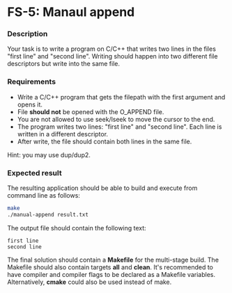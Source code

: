 # FS-5: Manaul append

### Description

Your task is to write a program on C/C++ that writes two lines in the files "first line" and "second line".
Writing should happen into two different file descriptors but write into the same file.

### Requirements 

- Write a C/C++ program that gets the filepath with the first argument and opens it.
- File **should not** be opened with the O_APPEND file. 
- You are not allowed to use seek/lseek to move the cursor to the end.
- The program writes two lines: "first line" and "second line". Each line is written in a different descriptor.
- After write, the file should contain both lines in the same file.

Hint: you may use dup/dup2.

### Expected result

The resulting application should be able to build and execute from command line as follows:

```sh
make
./manual-append result.txt
```

The output file should contain the following text:
```
first line
second line
```

The final solution should contain a **Makefile** for the multi-stage build. The Makefile should also contain targets **all** and **clean**. It's recommended to have compiler and compiler flags to be declared as a Makefile variables. Alternatively, **cmake** could also be used instead of make. 
